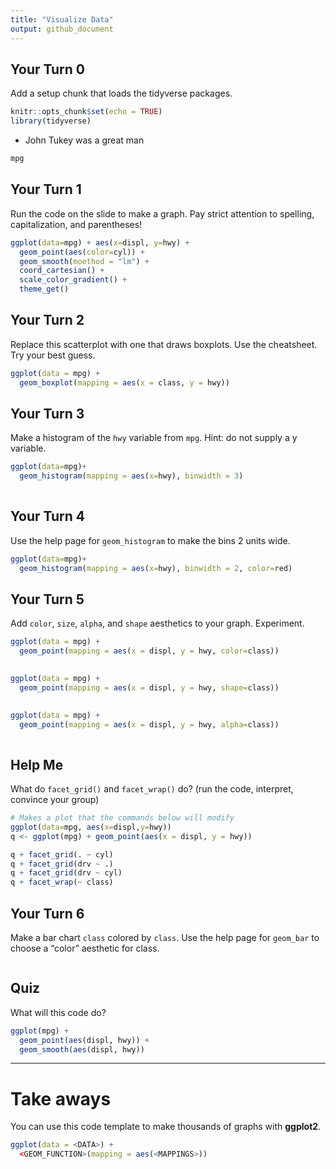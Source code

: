 ```yaml
---
title: "Visualize Data"
output: github_document
---
```


## Your Turn 0

Add a setup chunk that loads the tidyverse packages.


```r
knitr::opts_chunk$set(echo = TRUE)
library(tidyverse)
```

- John Tukey was a great man

```r

mpg
```


## Your Turn 1

Run the code on the slide to make a graph. Pay strict attention to spelling, capitalization, and parentheses!

```r
ggplot(data=mpg) + aes(x=displ, y=hwy) +
  geom_point(aes(color=cyl)) +
  geom_smooth(moethod = "lm") +
  coord_cartesian() +
  scale_color_gradient() +
  theme_get()
```


## Your Turn 2

Replace this scatterplot with one that draws boxplots. Use the cheatsheet. Try your best guess.

```r
ggplot(data = mpg) +
  geom_boxplot(mapping = aes(x = class, y = hwy))
```


## Your Turn 3

Make a histogram of the `hwy` variable from `mpg`. Hint: do not supply a y variable.

```r
ggplot(data=mpg)+
  geom_histogram(mapping = aes(x=hwy), binwidth = 3)
  
```

## Your Turn 4

Use the help page for `geom_histogram` to make the bins 2 units wide.

```r
ggplot(data=mpg)+
  geom_histogram(mapping = aes(x=hwy), binwidth = 2, color=red)
```


## Your Turn 5

Add `color`, `size`, `alpha`, and `shape` aesthetics to your graph. Experiment.  

```r
ggplot(data = mpg) +
  geom_point(mapping = aes(x = displ, y = hwy, color=class))
  
```
```r
ggplot(data = mpg) +
  geom_point(mapping = aes(x = displ, y = hwy, shape=class))
  
```
```r
ggplot(data = mpg) +
  geom_point(mapping = aes(x = displ, y = hwy, alpha=class))
  
```

## Help Me

What do `facet_grid()` and `facet_wrap()` do? 
(run the code, interpret, convince your group)

```r
# Makes a plot that the commands below will modify
ggplot(data=mpg, aes(x=displ,y=hwy))
q <- ggplot(mpg) + geom_point(aes(x = displ, y = hwy))

q + facet_grid(. ~ cyl)
q + facet_grid(drv ~ .)
q + facet_grid(drv ~ cyl)
q + facet_wrap(~ class)
```


## Your Turn 6

Make a bar chart `class` colored by `class`. Use the help page for `geom_bar` to choose a "color" aesthetic for class.

```r

```

## Quiz

What will this code do?

```r
ggplot(mpg) + 
  geom_point(aes(displ, hwy)) +
  geom_smooth(aes(displ, hwy))
```


***

# Take aways

You can use this code template to make thousands of graphs with **ggplot2**.

```r
ggplot(data = <DATA>) +
  <GEOM_FUNCTION>(mapping = aes(<MAPPINGS>))
```